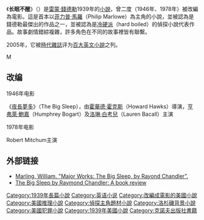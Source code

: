 {{Unreferenced|time=2019-02-08T11:34:23+00:00}}
{{noteTA
|T=zh-tw:大眠; zh-cn:长眠不醒;
|1=zh-tw:大眠; zh-cn:长眠不醒;
}}
{{infobox Book | <!-- See Wikipedia:WikiProject_Novels or Wikipedia:WikiProject_Books -->
| name          = 长眠不醒
| title_orig    = 
| translator    = 
| image         = [[File:TheBigSleep.jpg|220px]]
| image_caption = 首版封面
| author        = [[雷蒙·錢德勒|雷蒙·錢德勒]] 
| cover_artist  = 
| country       = [[美國|美國]]
| language      = [[英語|英語]]
| series        = [[菲利普·馬羅|菲利普·馬羅]](Philip Marlowe)
| genre         = [[推理小說|推理小說]], [[犯罪小說|犯罪小說]]
| publisher     = [[克诺夫出版社|克诺夫出版社]]
| release_date  = 1939年
| media_type    = Print ([[精裝本|精裝本]] & [[平裝本|平裝本]])
| pages         = 277 頁
| isbn          = 978-0-14-010892-7
| preceded_by   = 
| followed_by   = [[再見，吾愛|再見，吾愛]](Farewell, My Lovely)
}}

《'''长眠不醒'''》（{{lang-en|''The Big Sleep''}}）是[[雷蒙·錢德勒|雷蒙·錢德勒]]1939年的[[小說|小說]]，曾二度（1946年、1978年）被改編為電影。這是首本以[[菲力普·馬羅|菲力普·馬羅]]（Philip Marlowe）為主角的小說，並被認為是錢德勒最傑出的作品之一，並被認為是[[冷硬派|冷硬派]]（hard boiled）的偵探小說代表作品。故事劇情錯綜複雜，許多角色在不同的故事裡皆有聯繫。

2005年，它被[[時代雜誌|時代雜誌]]评为[[時代雜誌百大英文小說|百大英文小說]]之列。

M

== 改编 ==
;1946年电影
《[[夜長夢多|夜長夢多]]》（The Big Sleep），由[[霍華德·霍克斯|霍華德·霍克斯]]（Howard Hawks）導演，[[亨弗萊·鮑嘉|亨弗萊·鮑嘉]]（Humphrey Bogart）及[[洛琳·白考兒|洛琳·白考兒]]（Lauren Bacall）主演

;1978年电影
Robert Mitchum主演

== 外部链接 ==
*[http://www.detnovel.com/BigSleep.html Marling, William. "Major Works: The Big Sleep, by Rayond Chandler".]{{Wayback|url=http://www.detnovel.com/BigSleep.html |date=20110726204514 }}
*[https://web.archive.org/web/20090106124833/http://culturazzi.org/review/literature/the-big-sleep-raymond-chandler The Big Sleep by Raymond Chandler: A book review]

{{大眠}}
{{Authority control}}
{{DEFAULTSORT:Big Sleep, The}}
[[Category:1939年長篇小說|Category:1939年長篇小說]]
[[Category:英语小说|Category:英语小说]]
[[Category:改編成電影的美國小說|Category:改編成電影的美國小說]]
[[Category:美國推理小說|Category:美國推理小說]]
[[Category:偵探主角題材小說|Category:偵探主角題材小說]]
[[Category:洛杉磯背景小說|Category:洛杉磯背景小說]]
[[Category:美國犯罪小說|Category:美國犯罪小說]]
[[Category:1939年美國小說|Category:1939年美國小說]]
[[Category:克諾夫出版社書籍|Category:克諾夫出版社書籍]]